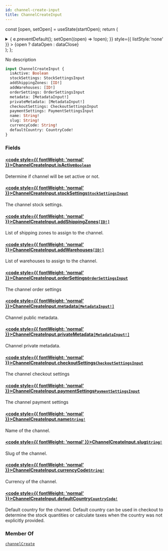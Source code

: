 ```yaml
---
id: channel-create-input
title: ChannelCreateInput
---
```






const [open, setOpen] = useState(startOpen);
return (
<details {...(open ? { open: true } : {})} className="details" style={{ border:'none', boxShadow:'none', background:'var(--ifm-background-color)' }}>
<summary
onClick={(e) => {
e.preventDefault();
setOpen((open) => !open);
}}
style={{ listStyle:'none' }} >
{open ? dataOpen : dataClose}
</summary>
{open && children}
</details>
);
};

No description

```graphql
input ChannelCreateInput {
  isActive: Boolean
  stockSettings: StockSettingsInput
  addShippingZones: [ID!]
  addWarehouses: [ID!]
  orderSettings: OrderSettingsInput
  metadata: [MetadataInput!]
  privateMetadata: [MetadataInput!]
  checkoutSettings: CheckoutSettingsInput
  paymentSettings: PaymentSettingsInput
  name: String!
  slug: String!
  currencyCode: String!
  defaultCountry: CountryCode!
}
```

### Fields

#### [<code style={{ fontWeight: 'normal' }}>ChannelCreateInput.<b>isActive</b></code>](#)<Bullet />[`Boolean`](../../../api-reference/miscellaneous/scalars/boolean.mdx) <Badge class="badge badge--secondary" text="scalar"/> <Badge class="badge badge--secondary" text="miscellaneous"/>

Determine if channel will be set active or not.

#### [<code style={{ fontWeight: 'normal' }}>ChannelCreateInput.<b>stockSettings</b></code>](#)<Bullet />[`StockSettingsInput`](../../../api-reference/products/inputs/stock-settings-input.mdx) <Badge class="badge badge--secondary" text="input"/> <Badge class="badge badge--secondary" text="products"/>

The channel stock settings.


<Badge text="Added in Saleor 3.7" class="badge badge--secondary margin-bottom--sm" />


#### [<code style={{ fontWeight: 'normal' }}>ChannelCreateInput.<b>addShippingZones</b></code>](#)<Bullet />[`[ID!]`](../../../api-reference/miscellaneous/scalars/id.mdx) <Badge class="badge badge--secondary" text="list"/> <Badge class="badge badge--secondary" text="scalar"/> <Badge class="badge badge--secondary" text="miscellaneous"/>

List of shipping zones to assign to the channel.

#### [<code style={{ fontWeight: 'normal' }}>ChannelCreateInput.<b>addWarehouses</b></code>](#)<Bullet />[`[ID!]`](../../../api-reference/miscellaneous/scalars/id.mdx) <Badge class="badge badge--secondary" text="list"/> <Badge class="badge badge--secondary" text="scalar"/> <Badge class="badge badge--secondary" text="miscellaneous"/>

List of warehouses to assign to the channel.


<Badge text="Added in Saleor 3.5" class="badge badge--secondary margin-bottom--sm" />


#### [<code style={{ fontWeight: 'normal' }}>ChannelCreateInput.<b>orderSettings</b></code>](#)<Bullet />[`OrderSettingsInput`](../../../api-reference/orders/inputs/order-settings-input.mdx) <Badge class="badge badge--secondary" text="input"/> <Badge class="badge badge--secondary" text="orders"/>

The channel order settings


<Badge text="Added in Saleor 3.12" class="badge badge--secondary margin-bottom--sm" />


#### [<code style={{ fontWeight: 'normal' }}>ChannelCreateInput.<b>metadata</b></code>](#)<Bullet />[`[MetadataInput!]`](../../../api-reference/miscellaneous/inputs/metadata-input.mdx) <Badge class="badge badge--secondary" text="list"/> <Badge class="badge badge--secondary" text="input"/> <Badge class="badge badge--secondary" text="miscellaneous"/>

Channel public metadata.


<Badge text="Added in Saleor 3.15" class="badge badge--secondary margin-bottom--sm" />


#### [<code style={{ fontWeight: 'normal' }}>ChannelCreateInput.<b>privateMetadata</b></code>](#)<Bullet />[`[MetadataInput!]`](../../../api-reference/miscellaneous/inputs/metadata-input.mdx) <Badge class="badge badge--secondary" text="list"/> <Badge class="badge badge--secondary" text="input"/> <Badge class="badge badge--secondary" text="miscellaneous"/>

Channel private metadata.


<Badge text="Added in Saleor 3.15" class="badge badge--secondary margin-bottom--sm" />


#### [<code style={{ fontWeight: 'normal' }}>ChannelCreateInput.<b>checkoutSettings</b></code>](#)<Bullet />[`CheckoutSettingsInput`](../../../api-reference/checkout/inputs/checkout-settings-input.mdx) <Badge class="badge badge--secondary" text="input"/> <Badge class="badge badge--secondary" text="checkout"/>

The channel checkout settings


<Badge text="Added in Saleor 3.15" class="badge badge--secondary margin-bottom--sm" />


<FeaturePreview />

#### [<code style={{ fontWeight: 'normal' }}>ChannelCreateInput.<b>paymentSettings</b></code>](#)<Bullet />[`PaymentSettingsInput`](../../../api-reference/payments/inputs/payment-settings-input.mdx) <Badge class="badge badge--secondary" text="input"/> <Badge class="badge badge--secondary" text="payments"/>

The channel payment settings


<Badge text="Added in Saleor 3.16" class="badge badge--secondary margin-bottom--sm" />


<FeaturePreview />

#### [<code style={{ fontWeight: 'normal' }}>ChannelCreateInput.<b>name</b></code>](#)<Bullet />[`String!`](../../../api-reference/miscellaneous/scalars/string.mdx) <Badge class="badge badge--secondary" text="non-null"/> <Badge class="badge badge--secondary" text="scalar"/> <Badge class="badge badge--secondary" text="miscellaneous"/>

Name of the channel.

#### [<code style={{ fontWeight: 'normal' }}>ChannelCreateInput.<b>slug</b></code>](#)<Bullet />[`String!`](../../../api-reference/miscellaneous/scalars/string.mdx) <Badge class="badge badge--secondary" text="non-null"/> <Badge class="badge badge--secondary" text="scalar"/> <Badge class="badge badge--secondary" text="miscellaneous"/>

Slug of the channel.

#### [<code style={{ fontWeight: 'normal' }}>ChannelCreateInput.<b>currencyCode</b></code>](#)<Bullet />[`String!`](../../../api-reference/miscellaneous/scalars/string.mdx) <Badge class="badge badge--secondary" text="non-null"/> <Badge class="badge badge--secondary" text="scalar"/> <Badge class="badge badge--secondary" text="miscellaneous"/>

Currency of the channel.

#### [<code style={{ fontWeight: 'normal' }}>ChannelCreateInput.<b>defaultCountry</b></code>](#)<Bullet />[`CountryCode!`](../../../api-reference/miscellaneous/enums/country-code.mdx) <Badge class="badge badge--secondary" text="non-null"/> <Badge class="badge badge--secondary" text="enum"/> <Badge class="badge badge--secondary" text="miscellaneous"/>

Default country for the channel. Default country can be used in checkout to determine the stock quantities or calculate taxes when the country was not explicitly provided.


<Badge text="Added in Saleor 3.1" class="badge badge--secondary margin-bottom--sm" />


### Member Of

[`channelCreate`](../../../api-reference/channels/mutations/channel-create.mdx) <Badge class="badge badge--secondary" text="mutation"/>

